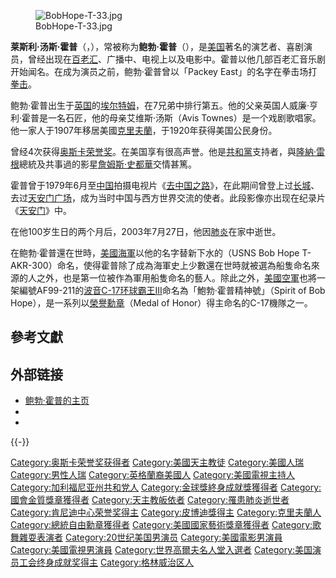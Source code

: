 {{NoteTA
|T=zh-cn:鲍勃·霍普;zh-hk:卜·合;zh-tw:鮑伯·霍伯;
|1=zh-cn:鲍勃;zh-hk:卜;zh-tw:鮑伯;
|2=zh-cn:霍普;zh-hk:合;zh-tw:霍伯;
|3=zh-cn:罗纳德·里根;zh-hk:朗奴·列根;zh-tw:隆納·雷根;
}}
{{Infobox comedian
|name=鲍勃·霍普<br>Bob hope
|image=Bob hope lackland afb.jpg
|birth_name=Leslie Townes Hope
|birth_date={{birth date|1903|5|29}}
|birth_place={{UK}}[[倫敦|倫敦]][[埃爾特姆|埃爾特姆]]
|death_date={{death date and age|2003|7|27|1903|5|29}}
|death_place={{USA}}[[加利福尼亞州|加利福尼亞州]][[托盧卡湖|托盧卡湖]]
|spouse=Grace Louise Troxell <br> {{marriage|多洛雷斯·霍普|1934|2003}}
|signature = Bob Hope signature.svg
|academyawards='''[[奧斯卡榮譽獎|奧斯卡榮譽獎]]'''<br>1940年 In recognition of his unselfish services to the motion picture industry<br>1944年 For his many services to the Academy<br>1952年 For his contribution to the laughter of the world, his service to the motion picture industry, and his devotion to the American premise<br>1965年 For unique and distinguished service to our industry and the Academy <br> '''[[簡·赫爾索特人道精神獎|簡·赫爾索特人道精神獎]]'''<br>1959年
|emmyawards='''最佳綜藝/音樂/喜劇特別節目'''<Br>1966年 《鮑勃霍普呈獻克萊斯勒劇院》<br>'''總督獎'''<br>1984年
|goldenglobeawards='''特別獎'''<br>1957年 For an Ambassador of Good Will <br> '''[[塞西爾·B·德米爾獎|塞西爾·B·德米爾獎]]'''<br>1962年
|sagawards = '''終身成就獎'''<br>1965年
|americancomedyawards = '''終身成就獎'''<br>1994年 
}}

[[File:BobHope-T-33.jpg|thumb]]

'''莱斯利·汤斯·霍普'''（{{lang-en|Leslie Townes Hope}}，{{bd|1903年|5月29日|2003年|7月27日|catIdx=Hope, Bob}}），常被称为'''鲍勃·霍普'''（{{lang|en|Bob Hope}}），是[[美国|美国]]著名的演艺者、喜剧演员，曾经出现在[[百老汇|百老汇]]、广播中、电视上以及电影中。霍普以他几部百老汇音乐剧开始闻名。在成为演员之前，鲍勃·霍普曾以「Packey East」的名字在拳击场打[[拳击|拳击]]。

鲍勃·霍普出生于[[英国|英国]]的[[埃尔特姆|埃尔特姆]]，在7兄弟中排行第五。他的父亲英国人威廉·亨利·霍普是一名石匠，他的母亲艾维斯·汤斯（Avis Townes）是一个戏剧歌唱家。他一家人于1907年移居美國[[克里夫蘭_(俄亥俄州)|克里夫蘭]]，于1920年获得美国公民身份。

曾经4次获得[[奥斯卡荣誉奖|奥斯卡荣誉奖]]。在美国享有很高声誉。他是[[共和黨_(美國)|共和黨]]支持者，與[[隆納·雷根|隆納·雷根]]總統及共事過的影星[[詹姆斯·史都華|詹姆斯·史都華]]交情甚篤。

霍普曾于1979年6月至[[中華人民共和國|中国]]拍摄电视片《[[去中国之路|去中国之路]]》，在此期间曾登上过[[长城|长城]]、去过[[天安门广场|天安门广场]]，成为当时中国与西方世界交流的使者。此段影像亦出现在纪录片《[[天安门_(纪录片)|天安门]]》中。

在他100岁生日的两个月后，2003年7月27日，他因[[肺炎|肺炎]]在家中逝世。

在鲍勃·霍普還在世時，[[美國海軍|美國海軍]]以他的名字替新下水的{{link-en|霍普號車輛運輸艦|USNS Bob Hope (T-AKR-300)}}（USNS Bob Hope T-AKR-300）命名，使得霍普除了成為海軍史上少數還在世時就被選為船隻命名來源的人之外，也是第一位被作為軍用船隻命名的藝人。除此之外，[[美國空軍|美國空軍]]也將一架編號AF99-211的[[波音C-17环球霸王III|波音C-17环球霸王III]]命名為「鮑勃·霍普精神號」（Spirit of Bob Hope），是一系列以[[榮譽勳章|榮譽勳章]]（Medal of Honor）得主命名的C-17機隊之一{{R|Spirit of Bob Hope}}。

== 參考文獻 ==
{{Reflist
|refs =
<ref name="Spirit of Bob Hope">{{cite web |url = http://community.warplanes.com/2011/07/28/boeing-c-17-dedicated-to-the-spirit-of-medal-of-honor/http://boeing.mediaroom.com/index.php?s=20295&item=1858 |language = en |title = Boeing-built C-17 Dedicated to the Spirit of the Medal of Honor |publisher =[[波音|波音]]官方新聞稿 |date = 2011-07-26 |accessdate = 2014-02-02 }}</ref>
}}

== 外部链接 ==
{{Commons|Bob Hope}}
* [https://web.archive.org/web/20030802082316/http://www.bobhope.com/bob.htm 鲍勃·霍普的主页]
* {{imdb name |id = 0001362 |name = 鲍勃·霍普}}
* {{ibdb name |id = 45540 |name = 鲍勃·霍普}}

{{-}}
{{塞西尔·B·德米尔奖}}
{{20世纪80年代肯尼迪中心荣誉奖}}
{{美国演员工会终身成就奖}}
{{简·赫尔索特人道精神奖 |state = autocollapse }}
{{奧斯卡榮譽獎}}
{{年度風雲男性獎}}
{{DEFAULTSORT:Hope, Bob}}
[[Category:奥斯卡荣誉奖获得者|Category:奥斯卡荣誉奖获得者]]
[[Category:美國天主教徒|Category:美國天主教徒]]
[[Category:美國人瑞|Category:美國人瑞]]
[[Category:男性人瑞|Category:男性人瑞]]
[[Category:英格蘭裔美國人|Category:英格蘭裔美國人]]
[[Category:美國電視主持人|Category:美國電視主持人]]
[[Category:加利福尼亚州共和党人|Category:加利福尼亚州共和党人]]
[[Category:金球獎終身成就獎獲得者|Category:金球獎終身成就獎獲得者]]
[[Category:國會金質獎章獲得者|Category:國會金質獎章獲得者]]
[[Category:天主教皈依者|Category:天主教皈依者]]
[[Category:罹患肺炎逝世者|Category:罹患肺炎逝世者]]
[[Category:肯尼迪中心荣誉奖得主|Category:肯尼迪中心荣誉奖得主]]
[[Category:皮博迪獎得主|Category:皮博迪獎得主]]
[[Category:克里夫蘭人|Category:克里夫蘭人]]
[[Category:總統自由勳章獲得者|Category:總統自由勳章獲得者]]
[[Category:美國國家藝術獎章獲得者|Category:美國國家藝術獎章獲得者]]
[[Category:歌舞雜耍表演者|Category:歌舞雜耍表演者]]
[[Category:20世纪美国男演员|Category:20世纪美国男演员]]
[[Category:美國電影男演員|Category:美國電影男演員]]
[[Category:美國電視男演員|Category:美國電視男演員]]
[[Category:世界高爾夫名人堂入選者|Category:世界高爾夫名人堂入選者]]
[[Category:美国演员工会终身成就奖得主|Category:美国演员工会终身成就奖得主]]
[[Category:格林威治区人|Category:格林威治区人]]